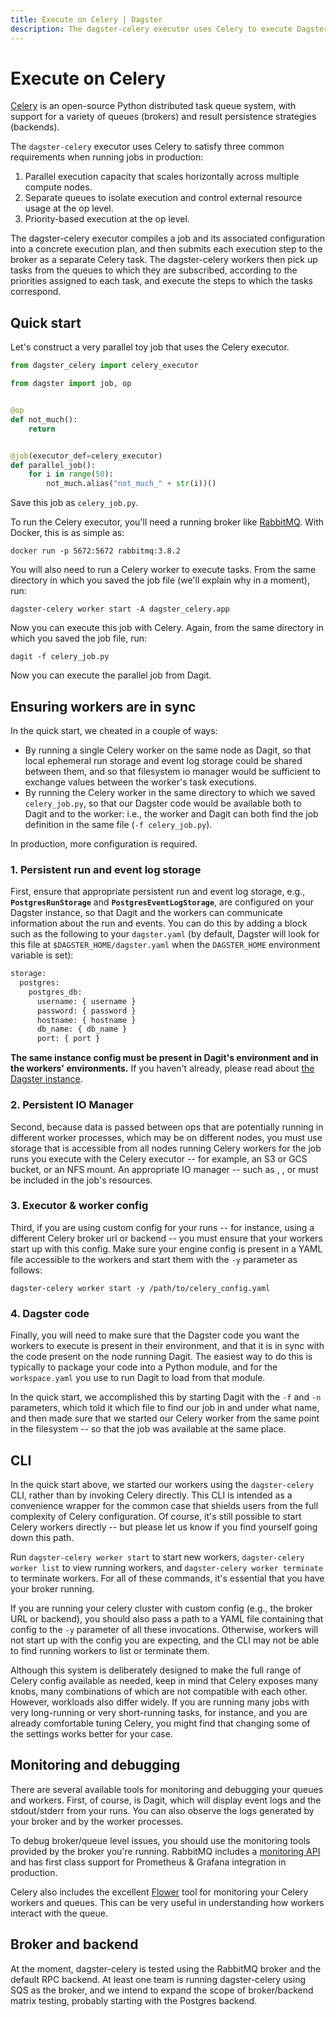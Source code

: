 ```yaml
---
title: Execute on Celery | Dagster
description: The dagster-celery executor uses Celery to execute Dagster ops.
---
```


# Execute on Celery

[Celery](https://docs.celeryq.dev/) is an open-source Python distributed task queue system, with support for a variety of queues (brokers) and result persistence strategies (backends).

The `dagster-celery` executor uses Celery to satisfy three common requirements when running jobs in production:

1. Parallel execution capacity that scales horizontally across multiple compute nodes.
2. Separate queues to isolate execution and control external resource usage at the op level.
3. Priority-based execution at the op level.

The dagster-celery executor compiles a job and its associated configuration into a concrete execution plan, and then submits each execution step to the broker as a separate Celery task. The dagster-celery workers then pick up tasks from the queues to which they are subscribed, according to the priorities assigned to each task, and execute the steps to which the tasks correspond.

## Quick start

Let's construct a very parallel toy job that uses the Celery executor.

```python file=/deploying/celery_job.py
from dagster_celery import celery_executor

from dagster import job, op


@op
def not_much():
    return


@job(executor_def=celery_executor)
def parallel_job():
    for i in range(50):
        not_much.alias("not_much_" + str(i))()
```

Save this job as `celery_job.py`.

To run the Celery executor, you'll need a running broker like [RabbitMQ](https://www.rabbitmq.com/). With Docker, this is as simple as:

```shell
docker run -p 5672:5672 rabbitmq:3.8.2
```

You will also need to run a Celery worker to execute tasks. From the same directory in which you saved the job file (we'll explain why in a moment), run:

```shell
dagster-celery worker start -A dagster_celery.app
```

Now you can execute this job with Celery. Again, from the same directory in which you saved the job file, run:

```shell
dagit -f celery_job.py
```

Now you can execute the parallel job from Dagit.

## Ensuring workers are in sync

In the quick start, we cheated in a couple of ways:

- By running a single Celery worker on the same node as Dagit, so that local ephemeral run storage and event log storage could be shared between them, and so that filesystem io manager would be sufficient to exchange values between the worker's task executions.
- By running the Celery worker in the same directory to which we saved `celery_job.py`, so that our Dagster code would be available both to Dagit and to the worker: i.e., the worker and Dagit can both find the job definition in the same file (`-f celery_job.py`).

In production, more configuration is required.

### 1. Persistent run and event log storage

First, ensure that appropriate persistent run and event log storage, e.g., **`PostgresRunStorage`** and **`PostgresEventLogStorage`**, are configured on your Dagster instance, so that Dagit and the workers can communicate information about the run and events. You can do this by adding a block such as the following to your `dagster.yaml` (by default, Dagster will look for this file at `$DAGSTER_HOME/dagster.yaml` when the `DAGSTER_HOME` environment variable is set):

```python file=/deploying/dagster-pg.yaml
storage:
  postgres:
    postgres_db:
      username: { username }
      password: { password }
      hostname: { hostname }
      db_name: { db_name }
      port: { port }
```

**The same instance config must be present in Dagit's environment and in the workers' environments.** If you haven't already, please read about [the Dagster instance](/deployment/dagster-instance).

### 2. Persistent IO Manager

Second, because data is passed between ops that are potentially running in different worker processes, which may be on different nodes, you must use storage that is accessible from all nodes running Celery workers for the job runs you execute with the Celery executor -- for example, an S3 or GCS bucket, or an NFS mount. An appropriate IO manager -- such as <PyObject module="dagster_aws.s3" object="s3_pickle_io_manager"/> , <PyObject module="dagster_azure.adls2" object="adls2_pickle_io_manager"/> , or <PyObject module="dagster_gcp.gcs" object="gcs_pickle_io_manager"/> must be included in the job's resources.

### 3. Executor & worker config

Third, if you are using custom config for your runs -- for instance, using a different Celery broker url or backend -- you must ensure that your workers start up with this config. Make sure your engine config is present in a YAML file accessible to the workers and start them with the `-y` parameter as follows:

```shell
dagster-celery worker start -y /path/to/celery_config.yaml
```

### 4. Dagster code

Finally, you will need to make sure that the Dagster code you want the workers to execute is present in their environment, and that it is in sync with the code present on the node running Dagit. The easiest way to do this is typically to package your code into a Python module, and for the `workspace.yaml` you use to run Dagit to load from that module.

In the quick start, we accomplished this by starting Dagit with the `-f` and `-n` parameters, which told it which file to find our job in and under what name, and then made sure that we started our Celery worker from the same point in the filesystem -- so that the job was available at the same place.

## CLI

In the quick start above, we started our workers using the `dagster-celery` CLI, rather than by invoking Celery directly. This CLI is intended as a convenience wrapper for the common case that shields users from the full complexity of Celery configuration. Of course, it's still possible to start Celery workers directly -- but please let us know if you find yourself going down this path.

Run `dagster-celery worker start` to start new workers, `dagster-celery worker list` to view running workers, and `dagster-celery worker terminate` to terminate workers. For all of these commands, it's essential that you have your broker running.

If you are running your celery cluster with custom config (e.g., the broker URL or backend), you should also pass a path to a YAML file containing that config to the `-y` parameter of all these invocations. Otherwise, workers will not start up with the config you are expecting, and the CLI may not be able to find running workers to list or terminate them.

Although this system is deliberately designed to make the full range of Celery config available as needed, keep in mind that Celery exposes many knobs, many combinations of which are not compatible with each other. However, workloads also differ widely. If you are running many jobs with very long-running or very short-running tasks, for instance, and you are already comfortable tuning Celery, you might find that changing some of the settings works better for your case.

## Monitoring and debugging

There are several available tools for monitoring and debugging your queues and workers. First, of course, is Dagit, which will display event logs and the stdout/stderr from your runs. You can also observe the logs generated by your broker and by the worker processes.

To debug broker/queue level issues, you should use the monitoring tools provided by the broker you're running. RabbitMQ includes a [monitoring API](https://www.rabbitmq.com/monitoring.html) and has first class support for Prometheus & Grafana integration in production.

Celery also includes the excellent [Flower](https://flower.readthedocs.io/en/latest/) tool for monitoring your Celery workers and queues. This can be very useful in understanding how workers interact with the queue.

## Broker and backend

At the moment, dagster-celery is tested using the RabbitMQ broker and the default RPC backend. At least one team is running dagster-celery using SQS as the broker, and we intend to expand the scope of broker/backend matrix testing, probably starting with the Postgres backend.
